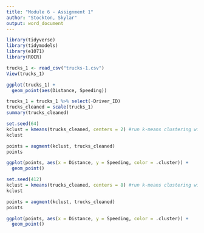 ---
title: "Module 6 - Assignment 1"
author: "Stockton, Skylar"
output: word_document
---
```{r}
library(tidyverse)
library(tidymodels)
library(e1071)
library(ROCR)

trucks_1 <- read_csv("trucks-1.csv")
View(trucks_1)
```

```{r}
ggplot(trucks_1) +
  geom_point(aes(Distance, Speeding))
```

```{r}
trucks_1 = trucks_1 %>% select(-Driver_ID)
trucks_cleaned = scale(trucks_1)
summary(trucks_cleaned)
```
```{r}
set.seed(64)
kclust = kmeans(trucks_cleaned, centers = 2) #run k-means clustering with k = 3
kclust

points = augment(kclust, trucks_cleaned)
points

```
```{r}
ggplot(points, aes(x = Distance, y = Speeding, color = .cluster)) +
  geom_point()
```
```{r}
set.seed(412)
kclust = kmeans(trucks_cleaned, centers = 8) #run k-means clustering with k = 3
kclust

points = augment(kclust, trucks_cleaned)
points

ggplot(points, aes(x = Distance, y = Speeding, color = .cluster)) +
  geom_point()

```

